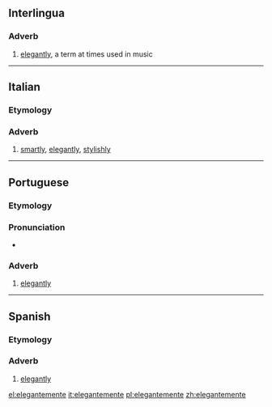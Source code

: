 ==Interlingua==

===Adverb===
{{infl|ia|adverb}}

# [[elegantly]], a term at times used in music

----

==Italian==

===Etymology===
{{suffix|elegante|mente|lang=it}}

===Adverb===
{{it-adv}}

# [[smartly]], [[elegantly]], [[stylishly]]

----

==Portuguese==

===Etymology===
{{pt-etym-mente|elegante}}

===Pronunciation===
* {{hyphenation|e|le|gan|te|men|te}}

===Adverb===
{{pt-adv}}

# [[elegantly]]

----

==Spanish==

===Etymology===
{{suffix|elegante|mente|lang=es}}

===Adverb===
{{es-adv}}

# [[elegantly]]

[[el:elegantemente]]
[[it:elegantemente]]
[[pl:elegantemente]]
[[zh:elegantemente]]